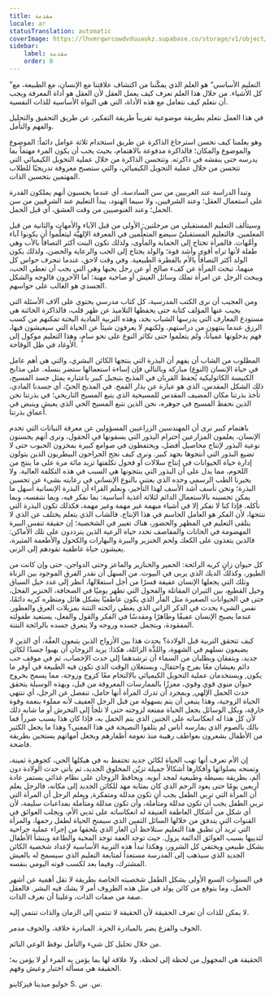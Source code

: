 ```yaml
---
title: مقدمة
locale: ar
statusTranslation: automatic
coverImage: https://lhvmrqwrcowdvduuaukz.supabase.co/storage/v1/object/public/strapi-uploads/small_cover-educacion-fundamental.webp-2d51a7828a2b1309555be27f7e2a61a0.webp
sidebar:
    label: مقدمة
    order: 0
---
```

”التعليم الأساسي“ هو العلم الذي يمكّننا من اكتشاف علاقتنا مع الإنسان، مع الطبيعة، مع كل الأشياء. من خلال هذا العلم نعرف كيف يعمل العقل لأن العقل هو أداة المعرفة ويجب أن نتعلم كيف نتعامل مع هذه الأداة، التي هي النواة الأساسية للذات النفسية.

في هذا العمل نتعلم بطريقة موضوعية تقريباً طريقة التفكير، عن طريق التحقيق والتحليل والفهم والتأمل.

وهو يعلمنا كيف نحسن استرجاع الذاكرة عن طريق استخدام ثلاثة عوامل دائماً: الموضوع والموضوع والمكان؛ فالذاكرة مدفوعة بالاهتمام، بحيث يجب أن يكون المرء مهتماً بما يدرسه حتى ينقشه في ذاكرته. وتتحسن الذاكرة من خلال عملية التحويل الكيميائي التي تتحسن من خلال عملية التحويل الكيميائي، والتي ستصبح معروفة تدريجيًا للطلاب المهتمين بتحسين الذات.

وتبدأ الدراسة عند الغربيين من سن السادسة، أي عندما يحسبون أنهم يملكون القدرة على استعمال العقل؛ وعند الشرقيين، ولا سيما الهنود، يبدأ التعليم عند الشرقيين من سن الحمل؛ وعند الغنوصيين من وقت العشق، أي قبل الحمل.

وسيتألف التعليم المستقبلي من مرحلتين: الأولى من قبل الآباء والأمهات والثانية من قبل المعلمين. فالتعليم المستقبليّ سيضع المتعلِّمين في المعرفة الإلهيَّة ليتعلَّموا أن يكونوا آباء وأمَّهات. فالمرأة تحتاج إلى الحماية والمأوى، ولذلك تكون البنت أكثر التصاقاً بالأب وهي طفلة لأنها تراه أقوى وأشد قوة؛ والولد يحتاج إلى الحب والرعاية والحضن، ولذلك يكون الولد أكثر التصاقاً بالأم بالفطرة الطبيعية. وفي وقت لاحق، عندما تنحرف حواس كل منهما، تبحث المرأة عن كفء صالح أو عن رجل يحبها وهي التي يجب أن تعطي الحب، ويبحث الرجل عن امرأة تملك وسائل العيش أو صاحبة مهنة؛ أما الآخرون فالوجه والشكل الجسدي هو الغالب على حواسهم.

ومن العجيب أن نرى الكتب المدرسية، كل كتاب مدرسي يحتوي على آلاف الأسئلة التي يجيب عنها المؤلف كتابة حتى يحفظها التلاميذ عن ظهر قلب، فالذاكرة الخائنة هي مستودع المعارف التي يدرسها الشباب بجد، وهذه التربية المادية البحتة تمكنهم من كسب الرزق عندما ينتهون من دراستهم، ولكنهم لا يعرفون شيئاً عن الحياة التي سيعيشون فيها، فهم يدخلونها عمياناً، ولم يتعلموا حتى تكاثر النوع على نحو سامٍ، وهذا التعليم موكول إلى الأوغاد في ظل الوقاحة.

المطلوب من الشاب أن يفهم أن البذرة التي ينتجها الكائن البشري، والتي هي أهم عامل في حياة الإنسان (النوع) مباركة وبالتالي فإن إساءة استعمالها ستضر بنسله. على مذابح الكنيسة الكاثوليكية يُحفظ القربان في المذبح بتبجيل كبير باعتباره يمثل جسد المسيح، ذلك الشكل المقدس، الذي هو عبارة عن بذار القمح. في المذبح الحيّ، أي جسدنا المادي، تأخذ بذرتنا مكان المضيف المقدس للمسيحية الذي يتبع المسيح التاريخي؛ في بذرتنا نحن الذين نحفظ المسيح في جوهره، نحن الذين نتبع المسيح الحي الذي يعيش وينبض في أعماق بذرتنا.

باهتمام كبير نرى أن المهندسين الزراعيين المسؤولين عن معرفة النباتات التي تخدم الإنسان، يعلمون المزارعين احترام البذور التي يسقونها في الحقول، ونرى أنهم يحسنون نوعية البذور لإنتاج محاصيل أفضل، ويحتفظون في صوامع كبيرة بمخزون الحبوب حتى لا تضيع البذور التي أنتجوها بجهد كبير. ونرى كيف نجح الجراحون البيطريون الذين يتولون إدارة حياة الحيوانات في إنتاج سلالات أو فحول تكلفتها تزيد مائة مرة على ما ينتج من اللحوم، مما يدل على أن البذور التي ينتجونها هي السبب في هذه التكلفة العالية. ولا يخبرنا الطب الرسمي وحده الذي يعتني بالنوع الإنساني في رعايته بشيء عن تحسين البذرة؛ ونحن نأسف أشد الأسف لهذا التأخير، ونعلم القراء أن البذرة الإنسانية أسهل ما يمكن تحسينه بالاستعمال الدائم لثلاثة أغذية أساسية: بما نفكر فيه، وبما نتنفسه، وبما نأكله. فإذا كنا لا نفكر إلا في أشياء مبهمة غير مهمة وغير مهمة، فكذلك تكون البذرة التي ننتجها، لأن الفكر هو العامل الحاسم في هذا الإنتاج. فالشاب الذي يتعلم يختلف عن الذي لا يتلقى التعليم في المظهر والحضور، هناك تغيير في الشخصية؛ إن حقيقة تنفس البيرة المهضومة في الحانات والمقاصف تحدد حياة الرعية الذين يترددون على تلك الأماكن: فالذين يتغذون على الكعك ولحم الخنزير والبيرة والبهارات والكحول والأطعمة المثيرة، يعيشون حياة عاطفية تقودهم إلى الزنى.

كل حيوان زانٍ كريه الرائحة: الحمير والخنازير والماعز وحتى الدواجن، حتى وإن كانت من الطيور، وكذلك الديك الذي يربى في البيوت. من السهل أن نقدر الفرق الموجود بين الزناة وتلك التي يجعلها الإنسان عفيفة قسرًا من أجل استغلالها، انظر إلى غدد خيل السباق وخيل القطيع، بين الثيران المقاتلة والفحول التي تظهر يوميًا في الصحافة، الخنزير الفحل، حتى في الحيوانات الصغيرة مثل الفأر الذي يكون عاطفيًا بشكل هائل ومنظره كريه دائمًا، نفس الشيء يحدث في الذكر الزاني الذي يغطي رائحته النتنة بمزيلات العرق والعطور. عندما يصبح الإنسان عفيفًا وطاهرًا ومقدسًا في الفكر والقول والفعل، يستعيد طفولته المفقودة، ويتجمل جسده وروحه ولا يتعرق جسده بالرائحة النتنة.

كيف تتحقق التربية قبل الولادة؟ يحدث هذا بين الأزواج الذين يتبعون العفَّة، أي الذين لا يضيعون نسلهم في الشهوة، واللذَّة الزائلة، هكذا: يريد الزوجان أن يهبوا جسدًا لكائن جديد، ويتفقان ويطلبان من السماء أن ترشدهما إلى حدث الإخصاب، ثم في موقف حب دائم يعيشان معًا بفرح واحتفال، ويستغلان الوقت الذي تكون فيه الطبيعة في أوفر ما يكون, ويستخدمان عملية التحويل الكيميائي بالالتحام معًا كزوج وزوجة، مما يسمح بخروج حيوان منوي قوي وقوي، معززًا بالممارسات المعروفة من قبل، وبهذه الوسيلة يتحقق حدث الحمل الإلهي, وبمجرد أن تدرك المرأة أنها حامل، تنفصل عن الرجل، أي تنتهي الحياة الزوجية، وهذا ينبغي أن يتم بسهولة من قبل الرجل العفيف لأنه مملوء بنعمة وقوة خارقة، وبكل الوسائل يجعل الحياة ممتعة لزوجته حتى لا تلجأ إلى التحرش أو ما شابه ذلك لأن كل هذا له انعكاساته على الجنين الذي يتم الحمل به، فإذا كان هذا يسبب ضرراً فما بالك بالصوم الذي يمارسه أناس لم يتلقوا النصيحة في هذا المعنى؟ وهذا ما يجعل الكثير من الأطفال يشعرون بعواطف رهيبة منذ نعومة أظفارهم ويجعل أمهاتهم يستحين بطريقة فاضحة.

إن الأم تعرف أنها تهب الحياة لكائن جديد تحتفظ به في هيكلها الحي، كجوهرة ثمينة، وتمنحه بصلواتها وأفكارها أشكالاً جميلة تزيّن المخلوق الجديد، ثم يأتي حدث الولادة دون ألم، بطريقة بسيطة وطبيعية لمجد أبويه. ويحافظ الزوجان على نظام غذائي يستمر عادة أربعين يومًا حتى يعود الرحم الذي كان بمثابة مهد للكائن الجديد إلى مكانه، فالرجل يعلم أن المرأة التي تربي الطفل يجب أن تكون مدللة ومتفكرة, ويعلم الرجل أن المرأة التي تربي الطفل يجب أن تكون مدللة ومتأملة، وأن تكون مدللة ومتأملة بمداعبات سليمة، لأن أي شكل من أشكال العاطفة العنيفة له انعكاساته على ثديي الأم، ويجلب العوائق في القنوات التي يتدفق من خلالها السائل الثمين الذي سيمنح الحياة لطفل رحمها، والمرأة التي تريد أن تطبق هذا التعليم ستلاحظ أن العار الذي يلحقها من إجراء عملية جراحية لثدييها بسبب العوائق الدائمة يزول. حيث توجد العفة توجد المحبة والطاعة وينشأ الأطفال بشكل طبيعي ويختفي كل الشرور، وهكذا تبدأ هذه التربية الأساسية لإعداد شخصية الكائن الجديد الذي سيذهب إلى المدرسة مستعداً لمتابعة التعليم الذي سيسمح له بالعيش المشترك، وفيما بعد لكسب قوته اليومي بنفسه.

في السنوات السبع الأولى يشكل الطفل شخصيته الخاصة بطريقة لا تقل أهمية عن أشهر الحمل، وما يتوقع من كائن يولد في مثل هذه الظروف أمر لا يشك فيه البشر. فالعقل صفة من صفات الذات، وعلينا أن نعرف الذات.

لا يمكن للذات أن تعرف الحقيقة لأن الحقيقة لا تنتمي إلى الزمان والذات تنتمي إليه.

الخوف والفزع يضر بالمبادرة الحرة. المبادرة خلاقة، والخوف مدمر.

من خلال تحليل كل شيء والتأمل نوقظ الوعي النائم.

الحقيقة هي المجهول من لحظة إلى لحظة، ولا علاقة لها بما يؤمن به المرء أو لا يؤمن به؛ الحقيقة هي مسألة اختبار وعيش وفهم.

خوليو ميدينا فيزكاينو
S. س. س.
